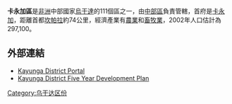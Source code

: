 {{Infobox settlement
|name=卡永加區
|settlement_type=
|native_name      =
|nickname           = 
|image_skyline      
|image_size          = 
|image_caption       =
|image_flag         = 
|image_seal         =
|image_map          = Kayunga District Uganda.png
|map_caption        = 
|coordinates_region   = UG
|subdivision_type1   = 國家
|subdivision_name1   = {{flag|Uganda}}
|subdivision_type2   = 地理區
|subdivision_name2   = [[中部區_(烏干達)|中部區]]
|subdivision_type3   = 首府
|subdivision_name3  =  [[卡永加|卡永加]]
|leader_title       =
|leader_name        =
|established_title  =
|established_date   = 
|area_magnitude     = 
|area_total_km2         =  
|area_land_km2          = 
|area_water_km2         = 
|population_as_of   = 2002估計
|population_note    = 
|population_total   = 297100
|population_metro   = 
|population_density_km2 = 
|timezone           =[[東非時間|東非時間]]
|utc_offset         = +3
|timezone_DST       = 
|utc_offset_DST     = 
|latd=01|latm=00 |lats=|latNS=N
|longd=32|longm=52 |longs=|longEW=E
|elevation_m          = 
|blank_name             =
|blank_info             =
|website            = [http://www.kayunga.go.ug]
|footnotes          = 
}}

'''卡永加區'''是[[非洲|非洲]]中部國家[[烏干達|烏干達]]的111個區之一，由[[中部區_(烏干達)|中部區]]負責管轄，首府是[[卡永加|卡永加]]，距離首都[[坎帕拉|坎帕拉]]約74公里，經濟產業有[[農業|農業]]和[[畜牧業|畜牧業]]，2002年人口估計為297,100。

==外部連結==
*[http://www.ugandatravelguide.com/kayunga-district.html  Kayunga District Portal]{{Wayback|url=http://www.ugandatravelguide.com/kayunga-district.html |date=20111001001655 }}
*[https://web.archive.org/web/20111007161721/http://www.mglsd.go.ug/ovc/index.php?mact=Uploads%2Ccntnt01%2Cgetfile%2C0&cntnt01showtemplate=false&cntnt01upload_id=42 Kayunga District Five Year Development Plan]

{{coord|01|00|N|32|52|E|region:UG_type:adm1st|display=title}}

{{Uganda-stub}}
{{烏干達行政區劃}}

[[Category:乌干达区份|Category:乌干达区份]]